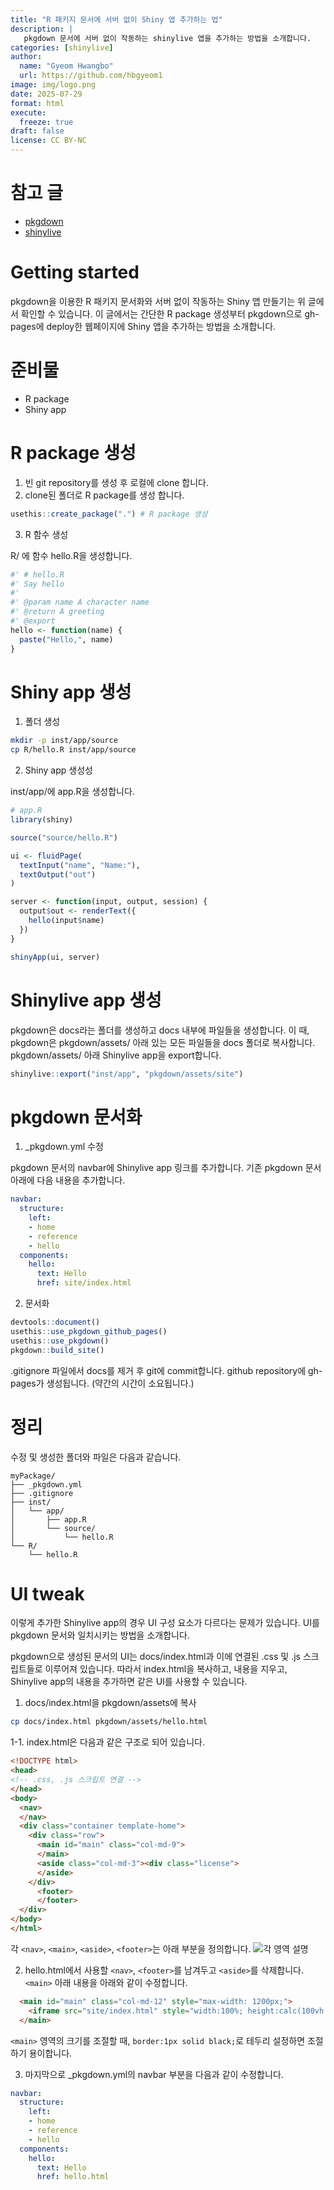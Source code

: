 ```yaml
---
title: "R 패키지 문서에 서버 없이 Shiny 앱 추가하는 법"
description: | 
   pkgdown 문서에 서버 없이 작동하는 shinylive 앱을 추가하는 방법을 소개합니다.
categories: [shinylive]
author:
  name: "Gyeom Hwangbo"
  url: https://github.com/hbgyeom1
image: img/logo.png
date: 2025-07-29
format: html
execute:
  freeze: true
draft: false
license: CC BY-NC
---
```


# 참고 글

- [pkgdown](https://blog.zarathu.com/posts/2023-03-17-pkgdown/index.html)
- [shinylive](https://blog.zarathu.com/posts/2024-03-04-shinylive/index.html#shinylive)

# Getting started

pkgdown을 이용한 R 패키지 문서화와 서버 없이 작동하는 Shiny 앱 만들기는 위 글에서 확인할 수 있습니다.
이 글에서는 간단한 R package 생성부터 pkgdown으로 gh-pages에 deploy한 웹페이지에 Shiny 앱을 추가하는 방법을 소개합니다.

# 준비물

- R package
- Shiny app

# R package 생성

1. 빈 git repository를 생성 후 로컬에 clone 합니다.
2. clone된 폴더로 R package를 생성 합니다.

``` r
usethis::create_package(".") # R package 생성
```

3. R 함수 생성

R/ 에 함수 hello.R을 생성합니다.

``` r
#' # hello.R
#' Say hello
#'
#' @param name A character name
#' @return A greeting
#' @export
hello <- function(name) {
  paste("Hello,", name)
}
```

# Shiny app 생성

1. 폴더 생성

``` bash
mkdir -p inst/app/source
cp R/hello.R inst/app/source
```

2. Shiny app 생성성

inst/app/에 app.R을 생성합니다.

``` r
# app.R
library(shiny)

source("source/hello.R")

ui <- fluidPage(
  textInput("name", "Name:"),
  textOutput("out")
)

server <- function(input, output, session) {
  output$out <- renderText({
    hello(input$name)
  })
}

shinyApp(ui, server)
```

# Shinylive app 생성

pkgdown은 docs라는 폴더를 생성하고 docs 내부에 파일들을 생성합니다.
이 때, pkgdown은 pkgdown/assets/ 아래 있는 모든 파일들을 docs 폴더로 복사합니다.
pkgdown/assets/ 아래 Shinylive app을 export합니다.

``` r
shinylive::export("inst/app", "pkgdown/assets/site")
```

# pkgdown 문서화

1. _pkgdown.yml 수정

pkgdown 문서의 navbar에 Shinylive app 링크를 추가합니다.
기존 pkgdown 문서 아래에 다음 내용을 추가합니다.

```yml
navbar:
  structure:
    left:
    - home
    - reference
    - hello
  components:
    hello:
      text: Hello
      href: site/index.html
```

2. 문서화

``` r
devtools::document()
usethis::use_pkgdown_github_pages()
usethis::use_pkgdown()
pkgdown::build_site()
```

.gitignore 파일에서 docs를 제거 후 git에 commit합니다.
github repository에 gh-pages가 생성됩니다. (약간의 시간이 소요됩니다.)


# 정리

수정 및 생성한 폴더와 파일은 다음과 같습니다.

```
myPackage/
├── _pkgdown.yml
├── .gitignore
├── inst/
│   └── app/
│       ├── app.R
│       └── source/
│           └── hello.R
└── R/
    └── hello.R
```

# UI tweak

이렇게 추가한 Shinylive app의 경우 UI 구성 요소가 다르다는 문제가 있습니다.
UI를 pkgdown 문서와 일치시키는 방법을 소개합니다.

pkgdown으로 생성된 문서의 UI는 docs/index.html과 이에 연결된 .css 및 .js 스크립트들로 이루어져 있습니다.
따라서 index.html을 복사하고, 내용을 지우고, Shinylive app의 내용을 추가하면 같은 UI를 사용할 수 있습니다.


1. docs/index.html을 pkgdown/assets에 복사

``` bash
cp docs/index.html pkgdown/assets/hello.html
```

1-1. index.html은 다음과 같은 구조로 되어 있습니다.
``` html
<!DOCTYPE html>
<head>
<!-- .css, .js 스크립트 연결 -->
</head>
<body>
  <nav>
  </nav>
  <div class="container template-home">
    <div class="row">
      <main id="main" class="col-md-9">
      </main>
      <aside class="col-md-3"><div class="license">
      </aside>
    </div>
      <footer>
      </footer>
  </div>
</body>
</html>
```

각 `<nav>`, `<main>`, `<aside>`, `<footer>`는 아래 부분을 정의합니다.
![각 영역 설명](img/area.PNG)

2. hello.html에서 사용할 `<nav>`, `<footer>`를 남겨두고 `<aside>`를 삭제합니다.
`<main>` 아래 내용을 아래와 같이 수정합니다.
``` html
  <main id="main" class="col-md-12" style="max-width: 1200px;">
    <iframe src="site/index.html" style="width:100%; height:calc(100vh - 106px); border:none;"></iframe>
  </main>
```
`<main>` 영역의 크기를 조절할 때, `border:1px solid black;`로 테두리 설정하면 조절하기 용이합니다.

3. 마지막으로 _pkgdown.yml의 navbar 부분을 다음과 같이 수정합니다.
``` yml
navbar:
  structure:
    left:
    - home
    - reference
    - hello
  components:
    hello:
      text: Hello
      href: hello.html
```



